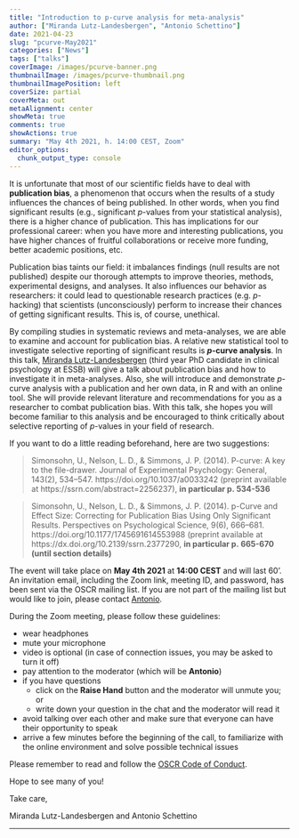 ```yaml
---
title: "Introduction to p-curve analysis for meta-analysis"
author: ["Miranda Lutz-Landesbergen", "Antonio Schettino"]
date: 2021-04-23
slug: "pcurve-May2021"
categories: ["News"]
tags: ["talks"]
coverImage: /images/pcurve-banner.png
thumbnailImage: /images/pcurve-thumbnail.png
thumbnailImagePosition: left
coverSize: partial
coverMeta: out
metaAlignment: center
showMeta: true
comments: true
showActions: true
summary: "May 4th 2021, h. 14:00 CEST, Zoom"
editor_options: 
  chunk_output_type: console
---
```


It is unfortunate that most of our scientific fields have to deal with **publication bias**, a phenomenon that occurs when the results of a study influences the chances of being published. In other words, when you find significant results (e.g., significant *p*-values from your statistical analysis), there is a higher chance of publication. This has implications for our professional career: when you have more and interesting publications, you have higher chances of fruitful collaborations or receive more funding, better academic positions, etc.

Publication bias taints our field: it imbalances findings (null results are not published) despite our thorough attempts to improve theories, methods, experimental designs, and analyses. It also influences our behavior as researchers: it could lead to questionable research practices (e.g. *p*-hacking) that scientists (unconsciously) perform to increase their chances of getting significant results. This is, of course, unethical.

By compiling studies in systematic reviews and meta-analyses, we are able to examine and account for publication bias. A relative new statistical tool to investigate selective reporting of significant results is ***p*-curve analysis**. In this talk, [Miranda Lutz-Landesbergen](https://www.openscience-rotterdam.com/2021/03/03/lutz-landesbergen/) (third year PhD candidate in clinical psychology at ESSB) will give a talk about publication bias and how to investigate it in meta-analyses. Also, she will introduce and demonstrate *p*-curve analysis with a publication and her own data, in R and with an online tool. She will provide relevant literature and recommendations for you as a researcher to combat publication bias. With this talk, she hopes you will become familiar to this analysis and be encouraged to think critically about selective reporting of *p*-values in your field of research.

If you want to do a little reading beforehand, here are two suggestions:

> Simonsohn, U., Nelson, L. D., & Simmons, J. P. (2014). P-curve: A key to the file-drawer. Journal of Experimental Psychology: General, 143(2), 534–547. https://doi.org/10.1037/a0033242 (preprint available at https://ssrn.com/abstract=2256237), **in particular p. 534-536**

> Simonsohn, U., Nelson, L. D., & Simmons, J. P. (2014). p-Curve and Effect Size: Correcting for Publication Bias Using Only Significant Results. Perspectives on Psychological Science, 9(6), 666–681. https://doi.org/10.1177/1745691614553988 (preprint available at https://dx.doi.org/10.2139/ssrn.2377290, **in particular p. 665-670 (until section details)**

The event will take place on **May 4th 2021** at **14:00 CEST** and will last 60'. An invitation email, including the Zoom link, meeting ID, and password, has been sent via the OSCR mailing list. If you are not part of the mailing list but would like to join, please contact [Antonio](mailto:schettino@eur.nl).

During the Zoom meeting, please follow these guidelines:

* wear headphones
* mute your microphone
* video is optional (in case of connection issues, you may be asked to turn it off)
* pay attention to the moderator (which will be **Antonio**)
* if you have questions
  - click on the **Raise Hand** button and the moderator will unmute you; or
  - write down your question in the chat and the moderator will read it
* avoid talking over each other and make sure that everyone can have their opportunity to speak
* arrive a few minutes before the beginning of the call, to familiarize with the online environment and solve possible technical issues

Please remember to read and follow the [OSCR Code of Conduct](https://www.openscience-rotterdam.com/coc/).

Hope to see many of you!

Take care,

Miranda Lutz-Landesbergen and Antonio Schettino

***


